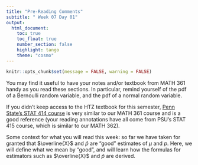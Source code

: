 ```yaml
---
title: "Pre-Reading Comments"
subtitle: " Week 07 Day 01"
output: 
  html_document:
    toc: true
    toc_float: true
    number_section: false
    highlight: tango
    theme: "cosmo"
---
```


```r
knitr::opts_chunk$set(message = FALSE, warning = FALSE)
```

You may find it useful to have your notes and/or textbook from MATH 361 handy as you read these sections. In particular, remind yourself of the pdf of a Bernoulli random variable, and the pdf of a normal random variable. 

If you didn't keep access to the HTZ textbook for this semester, [Penn State's STAT 414 course](https://online.stat.psu.edu/stat414/) is very similar to our MATH 361 course and is a good reference (your reading annotations have all come from PSU's STAT 415 course, which is similar to our MATH 362). 

Some context for what you will read this week: so far we have taken for granted that $\overline{X}$ and $\hat{p}$ are "good" estimates of $\mu$ and $p$. Here, we will define what we mean by "good", and will learn how the formulas for estimators such as $\overline{X}$ and $\hat{p}$ are derived.